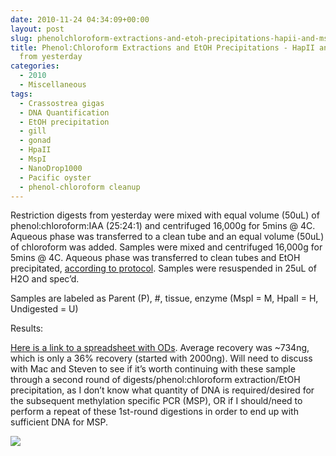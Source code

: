 ```yaml
---
date: 2010-11-24 04:34:09+00:00
layout: post
slug: phenolchloroform-extractions-and-etoh-precipitations-hapii-and-mspi-digests-from-yesterday
title: Phenol:Chloroform Extractions and EtOH Precipitations - HapII and MspI digests
  from yesterday
categories:
  - 2010
  - Miscellaneous
tags:
  - Crassostrea gigas
  - DNA Quantification
  - EtOH precipitation
  - gill
  - gonad
  - HpaII
  - MspI
  - NanoDrop1000
  - Pacific oyster
  - phenol-chloroform cleanup
---
```


Restriction digests from yesterday were mixed with equal volume (50uL) of phenol:chloroform:IAA (25:24:1) and centrifuged 16,000g for 5mins @ 4C. Aqueous phase was transferred to a clean tube and an equal volume (50uL) of chloroform was added. Samples were mixed and centrifuged 16,000g for 5mins @ 4C. Aqueous phase was transferred to clean tubes and EtOH precipitated, [according to protocol](/protocols#Protocols-Nucleic%20Acid%20Precipitation-Ethanol%20Precipitation%20(DNA)). Samples were resuspended in 25uL of H2O and spec'd.

Samples are labeled as Parent (P), #, tissue, enzyme (MspI = M, HpaII = H, Undigested = U)

Results:

[Here is a link to a spreadsheet with ODs](https://spreadsheets.google.com/ccc?key=0AmS_90rPaQMzdDdkakJ4ekRrOEg0am9KSmItVUJ6T3c&hl=en&authkey=CLWS5LAB). Average recovery was ~734ng, which is only a 36% recovery (started with 2000ng). Will need to discuss with Mac and Steven to see if it's worth continuing with these sample through a second round of digests/phenol:chloroform extraction/EtOH precipitation, as I don't know what quantity of DNA is required/desired for the subsequent methylation specific PCR (MSP), OR if I should/need to perform a repeat of these 1st-round digestions in order to end up with sufficient DNA for MSP.

![](https://eagle.fish.washington.edu/Arabidopsis/20101123%20DNA.JPG)
